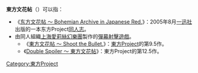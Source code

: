 '''東方文花帖'''（{{lang-ja|東方文花帖}}）可以指：

* 《[[东方文花帖_～_Bohemian_Archive_in_Japanese_Red.|东方文花帖 ～ Bohemian Archive in Japanese Red.]]》：2005年8月[[一迅社|一迅社]]出版的一本东方Project[[同人志|同人志]]。
* 由同人組織[[上海愛莉絲幻樂團|上海愛莉絲幻樂團]]製作的[[彈幕射擊遊戲|彈幕射擊遊戲]]。
** 《[[東方文花帖_～_Shoot_the_Bullet.|東方文花帖 ～ Shoot the Bullet.]]》：[[東方Project|東方Project]]的第9.5作。
** 《[[Double_Spoiler_～_東方文花帖|Double Spoiler ～ 東方文花帖]]》：東方Project的第12.5作。

{{消歧义}}

[[Category:東方Project|Category:東方Project]]